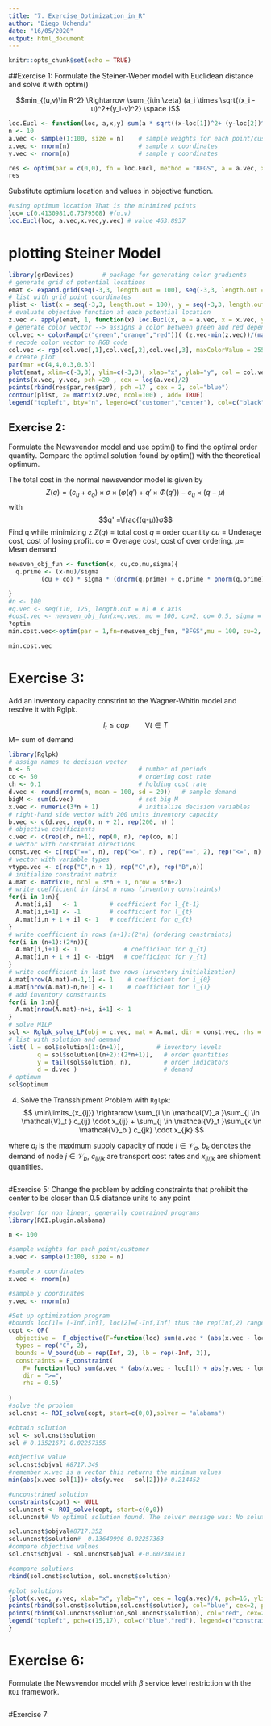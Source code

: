 ```yaml
---
title: "7. Exercise_Optimization_in_R"
author: "Diego Uchendu"
date: "16/05/2020"
output: html_document
---
```


```r
knitr::opts_chunk$set(echo = TRUE)
```


##Exercise 1: 
Formulate the Steiner-Weber model with Euclidean distance and solve it with optim()

$$min_{(u,v)\in R^2} \Rightarrow \sum_{i\in \zeta} (a_i \times \sqrt{(x_i -u)^2+(y_i-v)^2} \space )$$

```r
loc.Eucl <- function(loc, a,x,y) sum(a * sqrt((x-loc[1])^2+ (y-loc[2])^2))
n <- 10
a.vec <- sample(1:100, size = n)    # sample weights for each point/customer
x.vec <- rnorm(n)                   # sample x coordinates
y.vec <- rnorm(n)                   # sample y coordinates

res <- optim(par = c(0,0), fn = loc.Eucl, method = "BFGS", a = a.vec, x = x.vec , y= y.vec)
res
```

Substitute optimium location and values in objective function.
```r
#using optimum location That is the minimized points
loc= c(0.4130981,0.7379508) #(u,v)
loc.Eucl(loc, a.vec,x.vec,y.vec) # value 463.8937
```

# plotting Steiner Model

```r
library(grDevices)        # package for generating color gradients
# generate grid of potential locations
emat <- expand.grid(seq(-3,3, length.out = 100), seq(-3,3, length.out = 100))
# list with grid point coordinates 
plist <- list(x = seq(-3,3, length.out = 100), y = seq(-3,3, length.out = 100))
# evaluate objective function at each potential location
z.vec <- apply(emat, 1, function(x) loc.Eucl(x, a = a.vec, x = x.vec, y = y.vec))
# generate color vector --> assigns a color between green and red depending on the objective value
col.vec <- colorRamp(c("green","orange","red"))( (z.vec-min(z.vec))/(max(z.vec)) )
# recode color vector to RGB code
col.vec <- rgb(col.vec[,1],col.vec[,2],col.vec[,3], maxColorValue = 255)
# create plot
par(mar =c(4,4,0.3,0.3))
plot(emat, xlim=c(-3,3), ylim=c(-3,3), xlab="x", ylab="y", col = col.vec, pch = 15, asp = 1, xaxs = "i", yaxs = "i", cex = 1.5)
points(x.vec, y.vec, pch =20 , cex = log(a.vec)/2)
points(rbind(res$par,res$par), pch =17 , cex = 2, col="blue")
contour(plist, z= matrix(z.vec, ncol=100) , add= TRUE)
legend("topleft", bty="n", legend=c("customer","center"), col=c("black","blue"), pch = c(20,17), bg = "yellow", cex = 1.5)
```

## Exercise 2:

Formulate the Newsvendor model and use optim() to find the optimal order quantity. Compare the optimal solution found by optim() with the theoretical optimum.

The total cost in the normal newsvendor model is given by
$$Z(q)= (c_u + c_o)\times σ \times(φ(q')+q'\times Φ (q'))-c_u \times(q-\mu)$$
with $$q' =\frac{(q-μ)}σ$$ 
Find q while minimizing z
$Z(q)$ =  total cost 
$q$ = order quantity 
$cu$ = Underage cost, cost of losing profit.
$co$ = Overage cost, cost of over ordering.
$\mu$= Mean demand
```r
newsven_obj_fun <- function(x, cu,co,mu,sigma){
  q.prime <- (x-mu)/sigma
         (cu + co) * sigma * (dnorm(q.prime) + q.prime * pnorm(q.prime)) - cu * sigma * q.prime

}
#n <- 100
#q.vec <- seq(110, 125, length.out = n) # x axis
#cost.vec <- newsven_obj_fun(x=q.vec, mu = 100, cu=2, co= 0.5, sigma = 20) #yaxis
?optim
min.cost.vec<-optim(par = 1,fn=newsven_obj_fun, "BFGS",mu = 100, cu=2, co= 0.5, sigma = 20 )

min.cost.vec
```

# Exercise 3:

Add an inventory capacity constrint to the Wagner-Whitin model and resolve it with Rglpk.


$$l_t  \le cap \qquad \forall t \in T$$ 
M= sum of demand
```r
library(Rglpk)     
# assign names to decision vector
n <- 6                              # number of periods
co <- 50                            # ordering cost rate
ch <- 0.1                           # holding cost rate
d.vec <- round(rnorm(n, mean = 100, sd = 20))   # sample demand
bigM <- sum(d.vec)                  # set big M
x.vec <- numeric(3*n + 1)           # initialize decision variables
# right-hand side vector with 200 units inventory capacity
b.vec <- c(d.vec, rep(0, n + 2), rep(200, n) )  
# objective coefficients 
c.vec <- c(rep(ch, n+1), rep(0, n), rep(co, n))
# vector with constraint directions 
const.vec <- c(rep("==", n), rep("<=", n) , rep("==", 2), rep("<=", n) )
# vector with variable types
vtype.vec <- c(rep("C",n + 1), rep("C",n), rep("B",n)) 
# initialize constraint matrix
A.mat <- matrix(0, ncol = 3*n + 1, nrow = 3*n+2)    
# write coefficient in first n rows (inventory constraints)
for(i in 1:n){
  A.mat[i,i]   <- 1         # coefficient for l_{t-1}
  A.mat[i,i+1] <- -1        # coefficient for l_{t}
  A.mat[i,n + 1 + i] <- 1   # coefficient for q_{t}
}
# write coefficient in rows (n+1):(2*n) (ordering constraints)
for(i in (n+1):(2*n)){
  A.mat[i,i+1] <- 1             # coefficient for q_{t}
  A.mat[i,n + 1 + i] <- -bigM   # coefficient for y_{t}
}
# write coefficient in last two rows (inventory initialization)
A.mat[nrow(A.mat)-n-1,1] <- 1    # coefficient for i_{0}
A.mat[nrow(A.mat)-n,n+1] <- 1    # coefficient for i_{T}
# add inventory constraints
for(i in 1:n){
  A.mat[nrow(A.mat)-n+i, i+1] <- 1
}
# solve MILP
sol <- Rglpk_solve_LP(obj = c.vec, mat = A.mat, dir = const.vec, rhs = b.vec, types = vtype.vec)
# list with solution and demand
list( l = sol$solution[1:(n+1)],         # inventory levels
        q = sol$solution[(n+2):(2*n+1)],   # order quantities
        y = tail(sol$solution, n),         # order indicators
        d = d.vec )                        # demand
# optimum
sol$optimum
```
4. Solve the Transshipment Problem with `Rglpk`:
$$ \min\limits_{x_{ij}} \rightarrow \sum_{i \in \mathcal{V}_a }\sum_{j \in \mathcal{V}_t } c_{ij} \cdot x_{ij} + \sum_{j \in \mathcal{V}_t }\sum_{k \in \mathcal{V}_b } c_{jk} \cdot x_{jk}  $$
\begin{align}
\sum_{j \in \mathcal{V}_t} x_{ij} & \leq a_i & \forall i \in \mathcal{V}_a \\
\sum_{j \in \mathcal{V}_t} x_{jk} & \geq b_k & \forall k \in \mathcal{V}_b \\
\sum_{i \in \mathcal{V}_a} x_{ij} & = \sum_{k \in \mathcal{V}_b} x_{jk} & \forall j \in \mathcal{V}_t \\
x_{ij} & \geq 0 \\
\end{align}

where $a_i$ is the maximum supply capacity of node $i \in \mathcal{V}_a$, $b_k$ denotes the demand of node $j \in \mathcal{V}_b$, $c_{ij/jk}$ are transport cost rates and $x_{ij/jk}$ are shipment quantities. 
```r

```


#Exercise 5: 
Change the problem by adding constraints that prohibit the center to be closer than 0.5 diatance units to any point
```r

#solver for non linear, generally contrained programs
library(ROI.plugin.alabama)

n <- 100

#sample weights for each point/customer
a.vec <- sample(1:100, size = n)

#sample x coordinates
x.vec <- rnorm(n)

#sample y coordinates
y.vec <- rnorm(n)

#Set up optimization program
#bounds loc[1]= [-Inf,Inf], loc[2]=[-Inf,Inf] thus the rep(Inf,2) range values for x axis of both loc[1] and loc[2], rep(-Inf,2) range valuesfor y axis of both loc[1] and loc[2]
copt <- OP(
  objective =  F_objective(F=function(loc) sum(a.vec * (abs(x.vec - loc[1]) + abs(y.vec - loc[2]) ) ), n = 2),
  types = rep("C", 2),
  bounds = V_bound(ub = rep(Inf, 2), lb = rep(-Inf, 2)),
  constraints = F_constraint(
    F= function(loc) sum(a.vec * (abs(x.vec - loc[1]) + abs(y.vec - loc[2]) ) ),
    dir = ">=",
    rhs = 0.5)
  
)
#solve the problem
sol.cnst <- ROI_solve(copt, start=c(0,0),solver = "alabama")

#obtain solution
sol <- sol.cnst$solution 
sol # 0.13521671 0.02257355

#objective value
sol.cnst$objval #8717.349
#remember x.vec is a vector this returns the minimum values 
min(abs(x.vec-sol[1])+ abs(y.vec - sol[2]))# 0.214452

#unconstrined solution
constraints(copt) <- NULL
sol.uncnst <- ROI_solve(copt, start=c(0,0))
sol.uncnst# No optimal solution found. The solver message was: No solution. The objective value is: 8.717352e+03

sol.uncnst$objval#8717.352
sol.uncnst$solution#  0.13640996 0.02257363
#compare objective values
sol.cnst$objval - sol.uncnst$objval #-0.002384161

#compare solutions
rbind(sol.cnst$solution, sol.uncnst$solution)

#plot solutions
{plot(x.vec, y.vec, xlab="x", ylab="y", cex = log(a.vec)/4, pch=16, ylim=c(-3,3), xlim=c(-3,3)) 
points(rbind(sol.cnst$solution,sol.cnst$solution), col="blue", cex=2, pch =15)
points(rbind(sol.uncnst$solution,sol.uncnst$solution), col="red", cex=2, pch =17)
legend("topleft", pch=c(15,17), col=c("blue","red"), legend=c("constrained opt.","unconstrained opt."))
}
```
# Exercise 6:
Formulate the Newsvendor model with $\beta$ service level restriction with the `ROI` framework.
```r

```
#Exercise 7:

